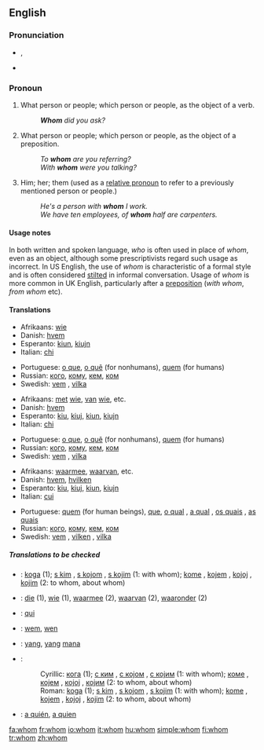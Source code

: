 ==English==
{{rank|tell|because|few|178|whom|love|far|seemed}}
{{wikipedia}}

===Pronunciation===
*{{IPA|/huːm/}}, {{SAMPA|/hu:m/}}
*{{audio|en-us-whom.ogg|Audio (US)}}

===Pronoun===
{{en-pron|the objective case of|who}}

# {{context|formal}} What person or people; which person or people, as the object of a verb.
#:'''''Whom''' did you ask?''
# {{context|formal}} What person or people; which person or people, as the object of a preposition.
#:''To '''whom''' are you referring?''
#:''With '''whom''' were you talking?''
# Him; her; them (used as a [[relative pronoun]] to refer to a previously mentioned person or people.)
#:''He's a person with '''whom''' I work.''
#:''We have ten employees, of '''whom''' half are carpenters.''

====Usage notes====
In both written and spoken language, ''who'' is often used in place of ''whom'', even as an object, although some prescriptivists regard such usage as incorrect. In US English, the use of ''whom'' is characteristic of a formal style and is often considered [[stilted]] in informal conversation. Usage of ''whom'' is more common in UK English, particularly after a [[preposition]] (''with whom'', ''from whom'' etc).

====Translations====
{{trans-top|what person; object of a verb}}
*Afrikaans: [[wie]]
*Danish: [[hvem]]
*Esperanto: [[kiu]]n, [[kiu]]jn
*Italian: [[chi]]
{{trans-mid}}
*Portuguese: [[o que]], [[o quê]] (for nonhumans), [[quem]] (for humans)
*Russian: [[кто#Russian|кого]], [[кто#Russian|кому]], [[кто#Russian|кем]], [[кто#Russian|ком]]
*Swedish: [[vem]] {{s}}, [[vilka]] {{p}}
{{trans-bottom}}

{{trans-top|what person or people, object of a preposition}}
*Afrikaans: [[met]] [[wie]], [[van]] [[wie]], etc.
*Danish: [[hvem]]
*Esperanto: [[kiu]], [[kiu]]j, [[kiu]]n, [[kiu]]jn
*Italian: [[chi]]
{{trans-mid}}
*Portuguese: [[o que]], [[o quê]] (for nonhumans), [[quem]] (for humans)
*Russian: [[кто#Russian|кого]], [[кто#Russian|кому]], [[кто#Russian|кем]], [[кто#Russian|ком]]
*Swedish: [[vem]] {{s}}, [[vilka]] {{p}}
{{trans-bottom}}

{{trans-top|relative pronoun}}
*Afrikaans: [[waarmee]], [[waarvan]], etc.
*Danish: [[hvem]], [[hvilken]]
*Esperanto: [[kiu]], [[kiu]]j, [[kiu]]n, [[kiu]]jn
*Italian: [[cui]]
{{trans-mid}}
*Portuguese: [[quem]] (for human beings), [[que]], [[o qual]] {{m}}, [[a qual]] {{f}}, [[os quais]] {{p}}, [[as quais]] {{fpl}}
*Russian: [[кто#Russian|кого]], [[кто#Russian|кому]], [[кто#Russian|кем]], [[кто#Russian|ком]]
*Swedish: [[vem]] {{s}}, [[vilken]] {{s}}, [[vilka]] {{p}}
{{trans-bottom}}

=====Translations to be checked=====
{{checktrans}}
*{{ttbc|Bosnian}}: [[koga]] (1); [[s kim]] {{m}}, [[s kojom]] {{f}}, [[s kojim]] {{m}} (1: with whom); [[kome]] {{m}}, [[kojem]] {{m}}, [[kojoj]] {{f}}, [[kojim]] {{m}} (2: to whom, about whom)
*{{ttbc|Dutch}}: [[die]] (1), [[wie]] (1), [[waarmee]] (2), [[waarvan]] (2), [[waaronder]] (2)
*{{ttbc|French}}: [[qui]]
*{{ttbc|German}}: [[wem]], [[wen]]
*{{ttbc|Indonesian}}: [[yang]], [[yang]] [[mana]]
*{{ttbc|Serbian}}:
*:Cyrillic: [[кога]] (1); [[с ким]] {{m}}, [[с којом]] {{f}}, [[с којим]] {{m}} (1: with whom); [[коме]] {{m}}, [[којем]] {{m}}, [[којој]] {{f}}, [[којим]] {{m}} (2: to whom, about whom)
*:Roman: [[koga]] (1); [[s kim]] {{m}}, [[s kojom]] {{f}}, [[s kojim]] {{m}} (1: with whom); [[kome]] {{m}}, [[kojem]] {{m}}, [[kojoj]] {{f}}, [[kojim]] {{m}} (2: to whom, about whom)
*{{ttbc|Spanish}}: [[quién#Spanish|a quién]], [[quien#Spanish|a quien]]

[[fa:whom]]
[[fr:whom]]
[[io:whom]]
[[it:whom]]
[[hu:whom]]
[[simple:whom]]
[[fi:whom]]
[[tr:whom]]
[[zh:whom]]